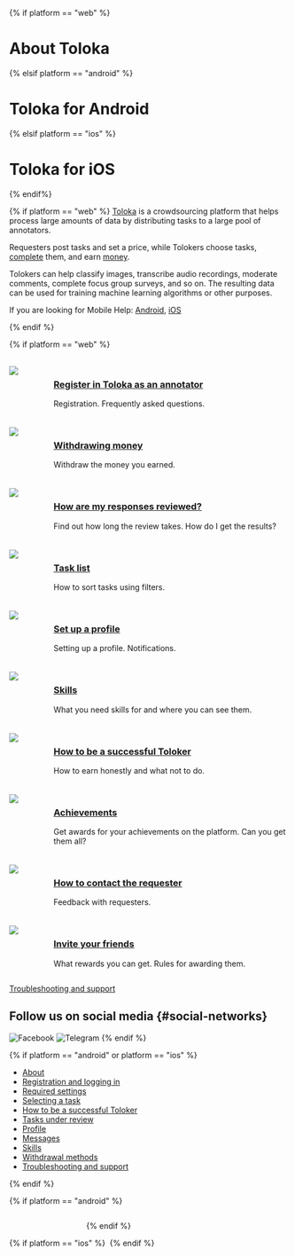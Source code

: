 <style scoped>

    .grid-container {

        display: grid;

        grid-template-columns: repeat(auto-fit, minmax(300px, 1fr));

        row-gap: 20px;

        align-items: start;

    }

    .grid-item {

        display: flex;

        flex-direction: row;

    }

    .gallery_img {

        width: 70px;

        flex: 0 0 auto;

        margin-right: 10px;

    }

</style>

{% if platform == "web" %}
# About Toloka
{% elsif platform == "android" %}
# Toloka for Android
{% elsif platform == "ios" %}
# Toloka for iOS
{% endif%}

{% if platform == "web" %}
[Toloka](http://toloka.yandex.com/) is a crowdsourcing platform that helps process large amounts of data by distributing tasks to a large pool of annotators.

Requesters post tasks and set a price, while Tolokers choose tasks, [complete](/docs-new/tolokers/tasks) them, and earn [money](/docs-new/tolokers/priemka#pay).

Tolokers can help classify images, transcribe audio recordings, moderate comments, complete focus group surveys, and so on. The resulting data can be used for training machine learning algorithms or other purposes.

If you are looking for Mobile Help: <Image withBackground imageId="https://yastatic.net/s3/doc-binary/freeze/ru/toloka-common/74b7231516e694ca7e0845a2acc01437096837d8.png" alt="" />[Android](/docs-new/tolokers/android/), <Image withBackground imageId="https://yastatic.net/s3/doc-binary/freeze/ru/toloka-common/954d1a32b3f72b26c733dfd826934e932860f599.png" alt="" />[iOS](/docs-new/tolokers/ios/)

{% endif %}

{% if platform == "web" %}
<br/>
<br/>
<div class="grid-container">
    <div class="grid-item">
        <div class="gallery_img"><img src="https://yastatic.net/s3/doc-binary/freeze/ru/toloka-common/d848d82d8310ae62fa1b62d80442550f85fc6f4d.svg"></div>
        <div>
            <h3><a href="register">Register in Toloka as an annotator</a></h3>
			<p>Registration. Frequently asked questions. </p>
        </div>
    </div>
    <div class="grid-item">
        <div class="gallery_img"><img src="https://yastatic.net/s3/doc-binary/freeze/ru/toloka-common/0aa89463c96763370d62a13decbeb94cbbafb72d.svg"></div>
        <div>
            <h3><a href="pay/about">Withdrawing money</a></h3>
			<p>Withdraw the money you earned.</p>
        </div>
    </div>
    <div class="grid-item">
       <div class="gallery_img"><img src="https://yastatic.net/s3/doc-binary/freeze/ru/toloka-common/a87d83a654b1b264f34bb85c891bb18796b9fa7d.svg"></div>
        <div>
            <h3><a href="priemka">How are my responses reviewed?</a></h3>
			<p>Find out how long the review takes. How do I get the results?</p>
        </div>
    </div>
    <div class="grid-item">
        <div class="gallery_img"><img src="https://yastatic.net/s3/doc-binary/freeze/ru/toloka-common/9facae90e4a837da815abddcbf9d339b0b878b78.svg"></div>
        <div>
            <h3><a href="task-select">Task list</a></h3>
			<p>How to sort tasks using filters.</p>
        </div>
    </div>
    <div class="grid-item">
        <div class="gallery_img"><img src="https://yastatic.net/s3/doc-binary/freeze/ru/toloka-common/42388599f5483a6f9302da945b10fb0ee55bf2a7.svg"></div>
        <div>
            <h3><a href="profile">Set up a profile</a></h3>
            <p>Setting up a profile. Notifications.</p>
        </div>
    </div>
    <div class="grid-item">
        <div class="gallery_img"><img src="https://yastatic.net/s3/doc-binary/freeze/ru/toloka-common/840d8f8a72b1af176e8932151890be1d0a633a8d.svg"></div>
        <div>
            <h3><a href="skills">Skills</a></h3>
            <p>What you need skills for and where you can see them.</p>
        </div>
    </div>
    <div class="grid-item">
        <div class="gallery_img"><img src="https://yastatic.net/s3/doc-binary/freeze/ru/toloka-common/c9e7f9f25bfc0e727a6625b66608255f739aa8df.svg"></div>
        <div>
            <h3><a href="tasks">How to be a successful Toloker</a></a></h3>
            <p>How to earn honestly and what not to do.</p>
        </div>
    </div>
	<div class="grid-item">
        <div class="gallery_img"><img src="https://yastatic.net/s3/doc-binary/freeze/ru/toloka-common/304e7e6f5301650b1ff38416d4327174a1fc9b3e.svg"></div>
        <div>
            <h3><a href="achievements">Achievements</a></h3>
            <p>Get awards for your achievements on the platform. Can you get them all?</p>
        </div>
    </div>
	    <div class="grid-item">
        <div class="gallery_img"><img src="https://yastatic.net/s3/doc-binary/freeze/ru/toloka-common/2aa80623d792eef4a93146c1202cb8cc63d320a9.svg"></div>
        <div>
            <h3><a href="messages">How to contact the requester</a></h3>
            <p>Feedback with requesters.</p>
        </div>
    </div>
	    <div class="grid-item">
        <div class="gallery_img"><img src="https://yastatic.net/s3/doc-binary/freeze/ru/toloka-common/542e48d32d73bb3a21ed6cf476c3ce7cfea69cdf.svg"></div>
        <div>
            <h3><a href="referal">Invite your friends</a></h3>
            <p>What rewards you can get. Rules for awarding them.</p>
        </div>
    </div>
</div>

<a href="/docs-new/tolokers/troubleshooting/troubleshooting.md#not_working_properly"><img src="https://tlk-infra-front.azureedge.net/portal-static/uploaded/images/1676449132985/1676449132985_original_svg.svg" alt="" />Troubleshooting and support</a>

## Follow us on social media {#social-networks}
<Image withBackground imageId="https://yastatic.net/s3/doc-binary/freeze/ru/toloka-common/dc064a5532d1ce00cf445f471aa007dcc48502f7.svg" alt="Facebook" /> <Image withBackground imageId="https://yastatic.net/s3/doc-binary/freeze/ru/toloka-common/27723cba940eca5313c22b680a8d62afea426398.svg" alt="Telegram" />
{% endif %}

{% if platform == "android" or platform == "ios" %}

* [About](/docs-new/tolokers/about)
* [Registration and logging in](/docs-new/tolokers/auth)
* [Required settings](/docs-new/tolokers/settings)
* [Selecting a task](/docs-new/tolokers/task-select)
* [How to be a successful Toloker](/docs-new/tolokers/tasks)
* [Tasks under review](/docs-new/tolokers/priemka)
* [Profile](/docs-new/tolokers/profile)
* [Messages](/docs-new/tolokers/messages)
* [Skills](/docs-new/tolokers/skills)
* [Withdrawal methods](/docs-new/tolokers/pay/about)
* [Troubleshooting and support](/docs-new/tolokers/troubleshooting/troubleshooting)

{% endif %}

{% if platform == "android" %}

<a href="https://play.google.com/store/apps/details?id=com.yandex.toloka.androidapp"><img src="https://tlk-infra-front.azureedge.net/portal-static/uploaded/images/1676449128487/1676449128487_original_svg.svg" alt="" /></a>

<Image width="135px" withBackground imageId="1676448762303" alt="" />
{% endif %}

{% if platform == "ios" %}
<a href="https://apps.apple.com/us/app/yandex-toloka/id1282350367"><img src="https://tlk-infra-front.azureedge.net/portal-static/uploaded/images/1676449124084/1676449124084_original_svg.svg" alt="" /></a>
{% endif %}